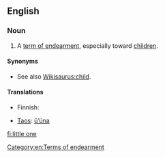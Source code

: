 ==English==

===Noun===
{{en-noun|sg=[[little]] [[one]]}}

# A [[term of endearment]], especially toward [[children]].

====Synonyms====
*See also [[Wikisaurus:child]].

====Translations====
{{trans-top|term of endearment}}
* Finnish: {{t+|fi|pikkuinen}}
{{trans-mid}}
* [[Taos]]: [[ȕ’úna]]
{{trans-bottom}}

[[Category:en:Terms of endearment]]

[[fi:little one]]